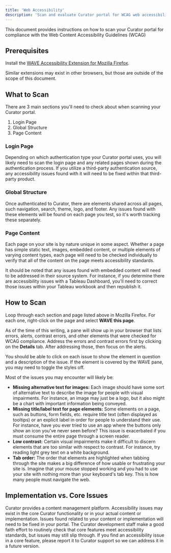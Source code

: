 ---
title: 'Web Accessibility'
description: 'Scan and evaluate Curator portal for WCAG web accessibility compliance using browser extensions and tools.'
---

This document provides instructions on how to scan your Curator portal for compliance with the Web Content
Accessibility Guidelines (WCAG)

## Prerequisites

Install the [WAVE Accessibility Extension for Mozilla Firefox](https://addons.mozilla.org/en-US/firefox/addon/wave-accessibility-tool/).

Similar extensions may exist in other browsers, but those are outside of the scope of this document.

## What to Scan

There are 3 main sections you'll need to check about when scanning your Curator portal.

 1. Login Page
 2. Global Structure
 3. Page Content

### Login Page

Depending on which authentication type your Curator portal uses, you will likely need to scan the login page
and any related pages shown during the authentication process.  If you utilize a third-party authentication
source, any accessibility issues found with it will need to be fixed within that third-party product.

### Global Structure

Once authenticated to Curator, there are elements shared across all pages, such navigation, search, theme,
logo, and footer.  Any issues found with these elements will be found on each page you test, so it's worth
tracking these separately.

### Page Content

Each page on your site is by nature unique in some aspect.  Whether a page has simple static text, images,
embedded content, or multiple elements of varying content types, each page will need to be checked
individually to verify that all of the content on the page meets accessibility standards.

It should be noted that any issues found with embedded content will need to be addressed in their source
system.  For instance, if you determine there are accessibility issues with a Tableau Dashboard, you'll need
to correct those issues within your Tableau workbook and then republish it.

## How to Scan

Loop through each section and page listed above in Mozilla Firefox.  For each one, right-click on the page
and select **WAVE this page**.

As of the time of this writing, a pane will show up in your browser that lists errors, alerts, contrast
errors, and other elements that were checked for WCAG compliance.  Address the errors and contrast errors
first by clicking on the **Details** tab.  After addressing those, then focus on the alerts.

You should be able to click on each issue to show the element in question and a description of the issue.  If
the element is covered by the WAVE pane, you may need to toggle the styles off.

Most of the issues you may encounter will likely be:

* **Missing alternative text for images:** Each image should have some sort of alternative text to describe
the image for people with visual impairments.  For instance, an image may just be a logo, but it also might
be a chart with important information being conveyed.
* **Missing title/label text for page elements:** Some elements on a page, such as buttons, form fields, etc.
require title text (often displayed as tooltips) or an explicit label in order for people to understand their
use.  For instance, have you ever tried to use an app where the buttons only show an icon you've never seen
before?  This issue is exacerbated if you must consume the entire page through a screen reader.
* **Low contrast:** Certain visual impairments make it difficult to discern elements that are too similar
with respect to contrast.  For instance, try reading light grey text on a white background.
* **Tab order:** The order that elements are highlighted when tabbing through the site makes a big difference
of how usable or frustrating your site is.  Imagine that your mouse stopped working and you had to use your
site with nothing more than your keyboard's tab key.  This is how many people must navigate the web.

## Implementation vs. Core Issues

Curator provides a content management platform.  Accessibility issues may exist in the core Curator
functionality or in your actual content or implementation.  Issues found related to your content or
implementation will need to be fixed in your portal.  The Curator development staff make a good faith effort
to routinely check that core features meet accessibility standards, but issues may still slip through.  If
you find an accessibility issue in a core feature, please report it to Curator support so we can address it
in a future version.
